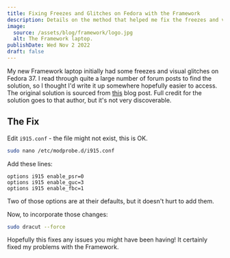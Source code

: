 ```yaml
---
title: Fixing Freezes and Glitches on Fedora with the Framework
description: Details on the method that helped me fix the freezes and visual glitches I faced on my Framework.
image:
  source: /assets/blog/framework/logo.jpg
  alt: The Framework laptop.
publishDate: Wed Nov 2 2022
draft: false
---
```


My new Framework laptop initially had some freezes and visual glitches on
Fedora 37. I read through quite a large number of forum posts to find the
solution, so I thought I'd write it up somewhere hopefully easier to access. The
original solution is sourced from
[this](https://community.frame.work/t/hard-freezing-on-fedora-36-with-the-new-12th-gen-system/20675/146)
blog post. Full credit for the solution goes to that author, but it's not very
discoverable.

## The Fix

Edit `i915.conf` - the file might not exist, this is OK.

```bash
sudo nano /etc/modprobe.d/i915.conf
```

Add these lines:

```
options i915 enable_psr=0
options i915 enable_guc=3
options i915 enable_fbc=1
```

Two of those options are at their defaults, but it doesn't hurt to add them.

Now, to incorporate those changes:

```bash
sudo dracut --force
```

Hopefully this fixes any issues you might have been having! It certainly fixed
my problems with the Framework.

